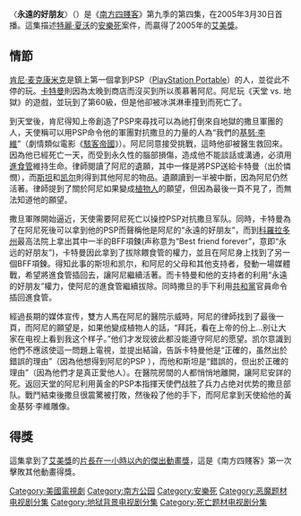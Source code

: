 {{Unreferenced|time=2019-05-11}}
{{noteTA
|1=zh-hans:南方公园;zh-hant:南方公園;zh-cn:南方公园;zh-tw:南方四賤客;zh-hk:衰仔樂園;zh-mo:衰仔樂園;
|2=zh-hans:本·拉登;zh-hant:賓·拉登;zh-cn:本·拉登;zh-tw:賓·拉登;zh-hk:賓·拉登;zh-mo:賓·拉登;
|3=zh-hans:索尼;zh-hant:索尼;zh-cn:索尼;zh-tw:新力;zh-hk:Sony;zh-mo:Sony;
|4=zh-hans:星球大战;zh-hant:星球大戰;zh-cn:星球大战;zh-tw:星際大戰;zh-hk:星球大戰;zh-mo:星球大戰;
|5=zh-hans:辛普森一家;zh-hant:辛普森家庭;zh-cn:辛普森一家;zh-tw:辛普森家庭;zh-hk:阿森一族;zh-mo:阿森一族;
|6=zh-hans:卡特曼;zh-hant:卡特曼;zh-cn:卡特曼;zh-tw:卡特曼;zh-hk:蛋散;zh-mo:蛋散;
|7=zh-hans:肯尼;zh-hant:肯尼;zh-cn:肯尼;zh-tw:阿尼;zh-hk:碌葛;zh-mo:碌葛;
|8=zh-hans:斯坦;zh-hant:屎蛋;zh-cn:斯坦;zh-tw:屎蛋;zh-hk:粉腸;zh-mo:粉腸;
|9=zh-hans:凯尔;zh-hant:凱子;zh-cn:凯尔;zh-tw:凱子;zh-hk:茂利;zh-mo:茂利;
|10=zh-hans:加里森老师;zh-hant:加里森老師;zh-cn:加里森老师;zh-tw:葛屁老師;zh-hk:史sir;zh-mo:史sir;
|12=zh-hans:梅尔·吉布森;zh-hk:米路·吉遜;zh-tw:梅爾·吉勃遜;
|13=zh-hans:汤姆·克魯斯; zh-hant:湯·告魯斯;
|14=zh-hans:溫蒂;zh-hk:大波蓮;zh-tw:溫蒂;
|16=zh-hans:艾克;zh-hk:茂丙;zh-tw:BB;
|17=zh-hans:巴特斯;zh-hk:巴特斯;zh-tw:大頭;
|18=zh-hans:厨师;zh-hk:廢柴;zh-tw:老爹;
|20=zh-hans:帽子先生;zh-hk:高帽叔叔;zh-tw:藏鏡人;
}}
{{Infobox television episode
|Title        = 永遠的好朋友
|Series       = 南方四賤客
|Image        =
|Caption      =
|Season       = 9
|Episode      = 4
|Airdate      = 2005年3月30日
|Production   = 
|Writer       = [[特雷·帕克|特雷·帕克]]
|Director     = [[特雷·帕克|特雷·帕克]]
|Guests       = 
|Episode list = [[南方公园集数列表|南方公园集数列表]]
|Season list  = 東南方四賤客 (第九季)
|Prev         =
|Next         =
}}
〈'''永遠的好朋友'''〉（{{lang-en|'''"Best Friends Forever"'''}}）是《[[南方四賤客|南方四賤客]]》第九季的第四集，在2005年3月30日首播。這集描述[[特麗·夏沃|特麗·夏沃]]的[[安樂死|安樂死]]案件，而贏得了2005年的[[艾美獎|艾美獎]]。

==情節==
[[肯尼·麦克康米克|肯尼·麦克康米克]]是鎮上第一個拿到PSP（[[PlayStation_Portable|PlayStation Portable]]）的人，並從此不停的玩。[[卡特曼|卡特曼]]則因為太晚到商店而沒买到所以羨慕著阿尼。阿尼玩《天堂 vs. 地獄》的遊戲，並玩到了第60級，但是他卻被冰淇淋車撞到而死亡了。 

到天堂後，肯尼得知上帝創造了PSP來尋找可以為祂打倒來自地獄的撒旦軍團的人，天使稱可以用PSP命令他的軍團對抗撒旦的力量的人為“我們的[[基努·李維|基努·李維]]”（劇情類似電影《[[駭客帝國|駭客帝國]]》）。阿尼同意接受挑戰，這時他卻被醫生救回來。因為他已經死亡一天，而受到永久性的腦部損傷，造成他不能談話或溝通，必須用[[進食管|進食管]]維持生命。律師閱讀了阿尼的遺願，其中一條是將PSP送給卡特曼（出於憐憫），而[[斯坦|斯坦]]和[[凯尔|凯尔]]則得到其他阿尼的物品。遺願讀到一半被中斷，因為阿尼仍然活著。律師提到了關於阿尼如果變成[[植物人|植物人]]的願望，但因為最後一頁不見了，而無法知道他的願望。 

撒旦軍隊開始逼近，天使需要阿尼死亡以操控PSP对抗撒旦军队。同時，卡特曼為了在阿尼死後可以拿到他的PSP而聲稱他是阿尼的“永遠的好朋友”，而到[[科羅拉多州|科羅拉多州]]最高法院上拿出其中一半的BFF項鍊(声称意为“Best friend forever”，意即“永远的好朋友”)，卡特曼因此拿到了拔除餵食管的權力，並且在阿尼身上找到了另一個BFF項鍊。得知此事的斯坦和凯尔，和阿尼的父母和其他支持者，發動一場媒體戰，希望將進食管插回去，讓阿尼繼續活著。而卡特曼和他的支持者的利用“永遠的好朋友”權力，使阿尼的進食管繼續拔除。同時撒旦的手下利用[[共和黨_(美國)|共和黨]]官員命令插回進食管。 

經過長期的媒体宣传，雙方人馬在阿尼的醫院示威時，阿尼的律師找到了最後一頁，而阿尼的願望是，如果他變成植物人的話，“拜託，看在上帝的份上...别让大家在电视上看到我这个样子。”他们才发现彼此都没能遵守阿尼的愿望。凯尔意識到他們不應該使這一問題上電視，並提出結論，告訴卡特曼他是“正確的，虽然出於錯誤的理由”（因為他想得到阿尼的PSP ），而他和斯坦是“錯誤的，但出於正確的理由”（因為他們才是真正愛他人）。在醫院房間的人都悄悄地離開，讓阿尼安詳的死。返回天堂的阿尼利用黃金的PSP本指揮天使們战胜了兵力占绝对优势的撒旦部队。戰鬥結束後撒旦很震驚被打敗，然後殺了他的手下，而阿尼拿到天使給他的黃金基努·李維雕像。

==得獎==
這集拿到了[[艾美獎|艾美獎]]的[[片長在一小時以內的傑出動畫獎|片長在一小時以內的傑出動畫獎]]，這是《南方四賤客》第一次擊敗其他動畫得獎。

{{南方公园剧集|9}}

[[Category:美國電視劇|Category:美國電視劇]]
[[Category:南方公园|Category:南方公园]]
[[Category:安樂死|Category:安樂死]]
[[Category:恶魔题材电视剧分集|Category:恶魔题材电视剧分集]]
[[Category:地狱背景电视剧分集|Category:地狱背景电视剧分集]]
[[Category:死亡题材电视剧分集|Category:死亡题材电视剧分集]]